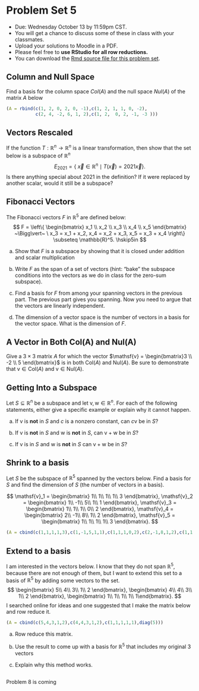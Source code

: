 
# Problem Set 5

* Due: Wednesday October 13 by 11:59pm CST. 
* You will get a chance to discuss some of these in class with your classmates.
* Upload your solutions to Moodle in a PDF. 
* Please feel free to **use RStudio for all row reductions.**
* You can download the [Rmd source file  for this problem set](https://github.com/Tom-Halverson/math236_f21/blob/main/PS5-problem-set-5.Rmd).

## Column and Null Space

Find a basis for the column space $Col(A)$ and the null space $Nul(A)$ of the matrix $A$ below
```r
(A = rbind(c(1, 2, 0, 2, 0, -1),c(1, 2, 1, 1, 0, -2),
           c(2, 4, -2, 6, 1, 2),c(1, 2,  0, 2, -1, -3 )))
```

## Vectors Rescaled

If the function $T: \mathbb{R}^n \to \mathbb{R}^n$ is a linear transformation, then show that the set below is a subspace of $\mathbb{R}^n$
$$
E_{2021} = \{\ \vec{x} \in \mathbb{R}^n \mid T(\vec{x}) = 2021 \vec{x} \}.
$$
Is there anything special about 2021 in the definition? If it were replaced by another scalar, would it still be a subspace?


## Fibonacci Vectors

The Fibonacci vectors $F$ in $\mathbb{R}^5$ are defined below:
$$
F  = \left\{ \begin{bmatrix} x_1 \\ x_2 \\ x_3 \\ x_4 \\ x_5 \end{bmatrix} ~\Bigg\vert~ \ x_3 = x_1 + x_2, x_4 = x_2 + x_3, x_5 = x_3 + x_4 \right\} \subseteq \mathbb{R}^5.   \hskip5in
$$

a. Show that $F$ is a subspace by showing that it is closed under addition and scalar multiplication

a. Write $F$ as the span of a set of vectors (hint: "bake" the subspace conditions into the vectors as we do in class for the zero-sum subspace).

a. Find a basis for $F$ from among your spanning vectors in the previous part. The previous part gives  you spanning. Now you need to argue that the vectors are linearly independent.

a. The dimension of a vector space is the number of vectors in a basis for the vector space. What is the dimension of $F$.

## A Vector in Both Col(A) and Nul(A)

Give a $3 \times 3$ matrix $A$ for which the vector $\mathsf{v} = \begin{bmatrix}3 \\ -2 \\ 5   \end{bmatrix}$ is in both $\mathrm{Col}(A)$ and $\mathrm{Nul}(A)$. Be sure to demonstrate that $\mathsf{v} \in \mathrm{Col}(A)$ and $\mathsf{v} \in \mathrm{Nul}(A)$.



## Getting Into a Subspace

Let $S \subseteq \mathbb{R}^n$ be a subspace and let $\mathsf{v}, \mathsf{w} \in \mathbb{R}^n$. For  each of the following statements, either give  a specific example  or explain why it cannot happen.


a. If $\mathsf{v}$ is **not** in  $S$ and $c$ is a  nonzero constant, can $c\mathsf{v}$ be  in $S$?  


b. If $\mathsf{v}$ is **not** in $S$ and $\mathsf{w}$ is **not** in $S$, can  $\mathsf{v} + \mathsf{w}$ be in $S$? 


c. If $\mathsf{v}$ is in $S$ and $\mathsf{w}$ is **not** in $S$ can $\mathsf{v} + \mathsf{w}$ be in $S$?








## Shrink to a basis

Let $S$ be the subspace of $\mathbb{R}^5$ spanned by the vectors below. Find a basis for $S$ and find the dimension of $S$ (the number of vectors in a basis).

$$
\mathsf{v}_1 = \begin{bmatrix} 1\\ 1\\ 1\\ 1\\ 3 \end{bmatrix},
\mathsf{v}_2 = \begin{bmatrix} 1\\ -1\\ 5\\ 1\\ 1 \end{bmatrix},
\mathsf{v}_3 = \begin{bmatrix} 1\\ 1\\ 1\\ 0\\ 2 \end{bmatrix},
\mathsf{v}_4 = \begin{bmatrix} 2\\ -1\\ 8\\ 1\\ 2 \end{bmatrix},
\mathsf{v}_5 = \begin{bmatrix} 1\\ 1\\ 1\\ 1\\ 3 \end{bmatrix}.
$$
```r
(A = cbind(c(1,1,1,1,3),c(1,-1,5,1,1),c(1,1,1,0,2),c(2,-1,8,1,2),c(1,1,1,1,3)))
```

## Extend to a basis

I am  interested in the vectors below. I know that they do not span $\mathbb{R}^5$, because there are not enough of them, but I want to extend this set to a basis of $\mathbb{R}^5$ by adding some vectors to the set. 
$$
\begin{bmatrix} 5\\ 4\\ 3\\ 1\\ 2 \end{bmatrix},
\begin{bmatrix} 4\\ 4\\ 3\\ 1\\ 2 \end{bmatrix}, 
\begin{bmatrix} 1\\ 1\\ 1\\ 1\\ 1\end{bmatrix}. 
$$
I searched online for ideas and one suggested that I make the matrix below and row reduce it.
```r
(A = cbind(c(5,4,3,1,2),c(4,4,3,1,2),c(1,1,1,1,1),diag(5)))
```

a. Row reduce this matrix.

b. Use the result to come up with a basis for $\mathbb{R}^5$ that includes my original 3 vectors

c. Explain why this method works.


## 

Problem 8 is coming

